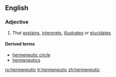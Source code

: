 ==English==

===Adjective===
{{en-adj}}

# That [[explain]]s, [[interpret]]s, [[illustrate]]s or [[elucidate]]s

====Derived terms====
*[[hermeneutic circle]]
*[[hermeneutics]]

[[ro:hermeneutic]]
[[tr:hermeneutic]]
[[zh:hermeneutic]]